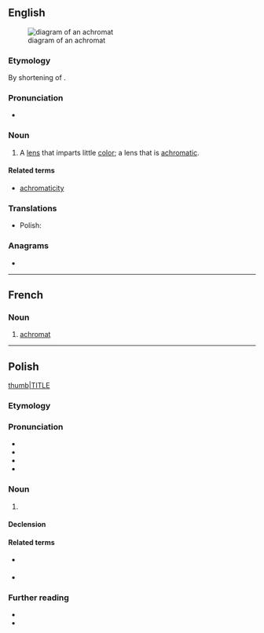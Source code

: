 ==English==
[[File:Achromat doublet en.svg|right|thumb|diagram of an achromat]]

===Etymology===
By shortening of {{m|en|achromatic}}.

===Pronunciation===
* {{a|US|UK}} {{IPA|en|/ˈæ.kɹəʊ.mæt/}}

===Noun===
{{en-noun}}

# A [[lens]] that imparts little [[color]]; a lens that is [[achromatic]].

====Related terms====
* [[achromaticity]]

===Translations===
{{trans-top}}
{{trans-mid}}
* Polish: {{t+|pl|achromat|m}}
{{trans-bottom}}

===Anagrams===
* {{anagrams|en|a=aachmort|trachoma}}

----

==French==

===Noun===
{{fr-noun|m}}

# [[#English|achromat]]

----

==Polish==
{{wp|lang=pl}}
[[Image:|thumb|TITLE]]

===Etymology===

===Pronunciation===
* {{pl-IPA}}
* {{audio|pl|Pl-achromat.ogg|Audio}}
* {{hyph|pl|ach|ro|mat}}
* {{rhymes|pl|ɔmat}}

===Noun===
{{pl-noun|m-in}}

# {{l|en|[[achromat]], achromatic lens}}

====Declension====
{{pl-decl-noun-m-in}}

====Related terms====
* {{q|noun}} {{l|pl|[[achromatop]], [[achromatopsja]], [[achromatyczność]], [[achromatyzacja]], [[achromatyzm]]}}
* {{q|adjective}} {{l|pl|achromatyczny}}

===Further reading===
* {{R:pl:WSJP}}
* {{R:PWN}}

{{c|pl|Light}}
